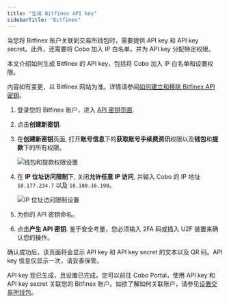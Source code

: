 ```yaml
---
title: "生成 Bitfinex API key"
sidebarTitle: "Bitfinex"
---
```


当您将 Bitfinex 账户关联到交易所钱包时，需要提供 API key 和 API key secret。此外，还需要将 Cobo 加入 IP 白名单，并为 API key 分配特定权限。

本文介绍如何生成 Bitfinex 的 API key，包括将 Cobo 加入 IP 白名单和设置权限。

<Note>内容如有变更，以 Bitfinex 网站为准。详情请参阅<a href="https://support.bitfinex.com/hc/zh-cn/articles/115003363429-%E5%A6%82%E4%BD%95%E5%BB%BA%E7%AB%8B%E5%92%8C%E7%A7%BB%E9%99%A4Bitfinex-API%E5%AF%86%E9%92%A5">如何建立和移除 Bitfinex API 密钥</a>。</Note>

1. 登录您的 Bitfinex 账户，进入 [API 密钥页面](https://setting.bitfinex.com/api).
2. 点击**创建新密钥**.
3. 在**创建新密钥**页面, 打开**账号信息**下的**获取账号手续费资讯**权限以及**钱包**和**提款**下的所有权限。

    <img src="/en/images/exchange-wallet/bitfinex_permissions.png" className="screenshot_full_screen" alt="钱包和提款权限设置" />

4. 在 **IP 位址访问限制**下, 关闭**允许任意 IP 访问**, 并输入 Cobo 的 IP 地址 `18.177.234.7` 以及 `18.180.16.190`。

    <img src="/en/images/exchange-wallet/bitfinex_ip.png" className="screenshot_full_screen" alt="IP 位址访问限制设置" />

5. 为你的 API 密钥命名。
6. 点击**产生 API 密钥**.
    <Note>鉴于安全考量，您必须输入 2FA 码或插入 U2F 装置来确认您的操作。</Note>

确认成功后，该页面将会显示 API key 和 API key secret 的文本以及 QR 码。API key 信息仅显示一次，请妥善保管。

API key 现已生成，且设置已完成。您可以前往 Cobo Portal，使用 API key 和 API key secret 关联您的 Bitfinex 账户。如欲了解如何关联账户，请参见[设置交易所钱包](/cn/portal/exchange-wallets/set-up)。 



